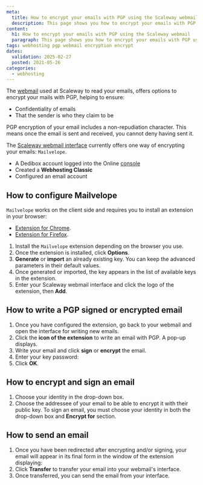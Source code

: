 ```yaml
---
meta:
  title: How to encrypt your emails with PGP using the Scaleway webmail
  description: This page shows you how to encrypt your emails with PGP using the Scaleway webmail
content:
  h1: How to encrypt your emails with PGP using the Scaleway webmail
  paragraph: This page shows you how to encrypt your emails with PGP using the Scaleway webmail
tags: webhosting pgp webmail encryption encrypt
dates:
  validation: 2025-02-27
  posted: 2021-05-26
categories:
  - webhosting
---
```



<Macro id="webhosting-online" />

The [webmail](https://webmail.online.net/) used at Scaleway to read your emails, offers options to encrypt your mails with PGP, helping to ensure:

- Confidentiality of emails
- That the sender is who they claim to be

<Message type="note">
  PGP encryption of your email includes a non-repudiation character. This means once the email is sent and received, you cannot deny having sent it.
</Message>

The [Scaleway webmail interface](https://webmail.online.net) currently offers one way of encrypting your emails: `Mailvelope`.

<Macro id="requirements" />

- A Dedibox account logged into the Online [console](https://console.online.net)
- Created a **Webhosting Classic**
- Configured an email account

## How to configure Mailvelope

`Mailvelope` works on the client side and requires you to install an extension in your browser:

* [Extension for Chrome](https://chrome.google.com/webstore/detail/mailvelope/kajibbejlbohfaggdiogboambcijhkke).
* [Extension for Firefox](https://download.mailvelope.com/releases/latest/mailvelope.firefox.xpi).

1. Install the `Mailvelope` extension depending on the browser you use.
2. Once the extension is installed, click **Options**.
3. **Generate** or **import** an already existing key. You can keep the advanced parameters in their default values.
    <Lightbox src={image} />
4. Once generated or imported, the key appears in the list of available keys in the extension.
    <Lightbox src={image2} />
5. Enter your Scaleway webmail interface and click the logo of the extension, then **Add**.

## How to write a PGP signed or encrypted email

1. Once you have configured the extension, go back to your webmail and open the interface for writing new emails.
2. Click the **icon of the extension** to write an email with PGP. A pop-up displays.
3. Write your email and click **sign** or **encrypt** the email.
4. Enter your key password:
    <Lightbox src={image3} />
5. Click **OK**.

## How to encrypt and sign an email

1. Choose your identity in the drop-down box.
2. Choose the addressee of your email to be able to encrypt it with their public key.
    <Message type="note">
    To sign an email, you must choose your identity in both the drop-down box and **Encrypt for** section.
    </Message>

## How to send an email

1. Once you have been redirected after encrypting and/or signing, your email will appear in its final form in the window of the extension displaying:
    <Lightbox src={image4} />
2. Click **Transfer** to transfer your email into your webmail's interface.
3. Once transferred, you can send the email from your interface.


